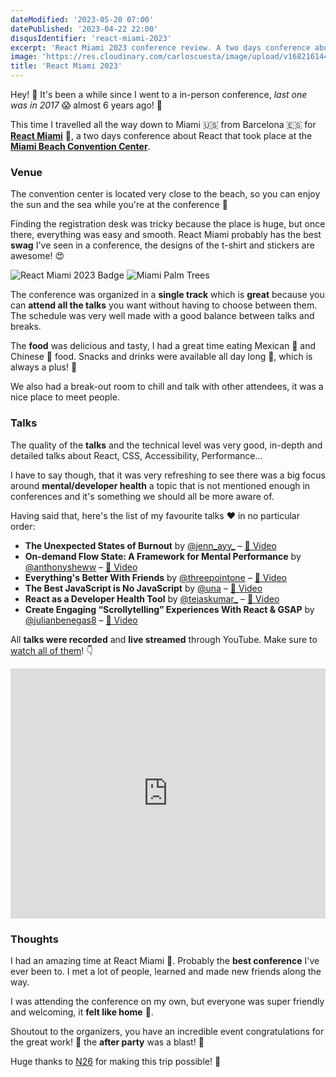 ```yaml
---
dateModified: '2023-05-20 07:00'
datePublished: '2023-04-22 22:00'
disqusIdentifier: 'react-miami-2023'
excerpt: 'React Miami 2023 conference review. A two days conference about React that takes places in Miami Beach.'
image: 'https://res.cloudinary.com/carloscuesta/image/upload/v1682161443/blog-featured-images/react-miami.jpg'
title: 'React Miami 2023'
---
```


Hey! 👋 It's been a while since I went to a in-person conference, _last one was in 2017_ 😱 almost 6 years ago! 🤯

This time I travelled all the way down to Miami 🇺🇸 from Barcelona 🇪🇸 for **[React Miami](https://reactmiami.com)** 🌴, a two days conference about React that took place at the **[Miami Beach Convention Center](https://www.miamibeachconvention.com/)**.

### Venue

The convention center is located very close to the beach, so you can enjoy the sun and the sea while you're at the conference 🌴

Finding the registration desk was tricky because the place is huge, but once there, everything was easy and smooth. React Miami probably has the best **swag** I've seen in a conference, the designs of the t-shirt and stickers are awesome! 😍

<div className="grid grid-cols-2 gap-x-4">
  <img
    className="my-5"
    src="https://res.cloudinary.com/carloscuesta/image/upload/v1682217521/reactmiami-badge_gihm3m.jpg"
    alt="React Miami 2023 Badge"
  />
  <img
    className="my-5"
    src="https://res.cloudinary.com/carloscuesta/image/upload/v1682217521/trees_k1g2pu.jpg"
    alt="Miami Palm Trees"
  />
</div>

The conference was organized in a **single track** which is **great** because you can **attend all the talks** you want without having to choose between them. The schedule was very well made with a good balance between talks and breaks.

The **food** was delicious and tasty, I had a great time eating Mexican 🌮 and Chinese 🍜 food. Snacks and drinks were available all day long 🍹, which is always a plus! 🙌

We also had a break-out room to chill and talk with other attendees, it was a nice place to meet people.

### Talks

The quality of the **talks** and the technical level was very good, in-depth and detailed talks about React, CSS, Accessibility, Performance...

I have to say though, that it was very refreshing to see there was a big focus around **mental/developer health** a topic that is not mentioned enough in conferences and it's something we should all be more aware of.

Having said that, here's the list of my favourite talks ❤️ in no particular order:

- **The Unexpected States of Burnout** by [@jenn_ayy\_](https://twitter.com/jen_ayy_) – [🎥 Video](https://www.youtube.com/watch?v=tcN8grYAEuQ)
- **On-demand Flow State: A Framework for Mental Performance** by [@anthonysheww](https://twitter.com/anthonysheww) – [🎥 Video](https://www.youtube.com/watch?v=S_CHo6A0bAs)
- **Everything's Better With Friends** by [@threepointone](https://twitter.com/threepointone) – [🎥 Video](https://www.youtube.com/watch?v=wd8QTRjZZaE)
- **The Best JavaScript is No JavaScript** by [@una](https://twitter.com/Una) – [🎥 Video](https://www.youtube.com/watch?v=aOB2f315Yu4)
- **React as a Developer Health Tool** by [@tejaskumar\_](https://twitter.com/TejasKumar_) – [🎥 Video](https://www.youtube.com/watch?v=oNQvzML3XHw)
- **Create Engaging “Scrollytelling” Experiences With React & GSAP** by [@julianbenegas8](https://twitter.com/julianbenegas8) – [🎥 Video](https://www.youtube.com/watch?v=ufHQG7fDLQc)

All **talks were recorded** and **live streamed** through YouTube. Make sure to [watch all of them](https://www.youtube.com/watch?v=xQAK-3ELEIo&list=PL02pdjMT4gWwIDHt4mzmzbiXU-7Sk1LN5&pp=iAQB)! 👇

<iframe
  width="100%"
  height="400"
  src="https://www.youtube.com/embed/xQAK-3ELEIo"
  frameBorder="0"
  allowFullScreen
></iframe>

### Thoughts

I had an amazing time at React Miami 💖. Probably the **best conference** I've ever been to. I met a lot of people, learned and made new friends along the way.

I was attending the conference on my own, but everyone was super friendly and welcoming, it **felt like home** 🙏.

Shoutout to the organizers, you have an incredible event congratulations for the great work! 👏 the **after party** was a blast! 🎉

Huge thanks to [N26](https://n26.com) for making this trip possible! 🥳
